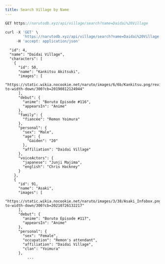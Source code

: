 ```yaml
---
title: Search Village by Name
---
```


```js
GET https://narutodb.xyz/api/village/search?name=Daidai%20Village
```

```js
curl -X 'GET' \
        'https://narutodb.xyz/api/village/search?name=Daidai%20Village' \
     -H 'accept: application/json'
```

```js{
  "id": 4,
  "name": "Daidai Village",
  "characters": [
    {
      "id": 50,
      "name": "Kankitsu Akitsuki",
      "images": [
        "https://static.wikia.nocookie.net/naruto/images/6/6b/Kankitsu.png/revision/latest/scale-to-width-down/300?cb=20190812124944"
      ],
      "debut": {
        "anime": "Boruto Episode #116",
        "appearsIn": "Anime"
      },
      "family": {
        "fiancée": "Remon Yoimura"
      },
      "personal": {
        "sex": "Male",
        "age": {
          "Gaiden": "20"
        },
        "affiliation": "Daidai Village"
      },
      "voiceActors": {
        "japanese": "Junji Majima",
        "english": "Chris Hackney"
      }
    },
    {
      "id": 91,
      "name": "Asaki",
      "images": [
        "https://static.wikia.nocookie.net/naruto/images/3/38/Asaki_Infobox.png/revision/latest/scale-to-width-down/300?cb=20210726132217"
      ],
      "debut": {
        "anime": "Boruto Episode #117",
        "appearsIn": "Anime"
      },
      "personal": {
        "sex": "Female",
        "occupation": "Remon's attendant",
        "affiliation": "Daidai Village",
        "clan": "Yoimura"
      },
          ...
```
